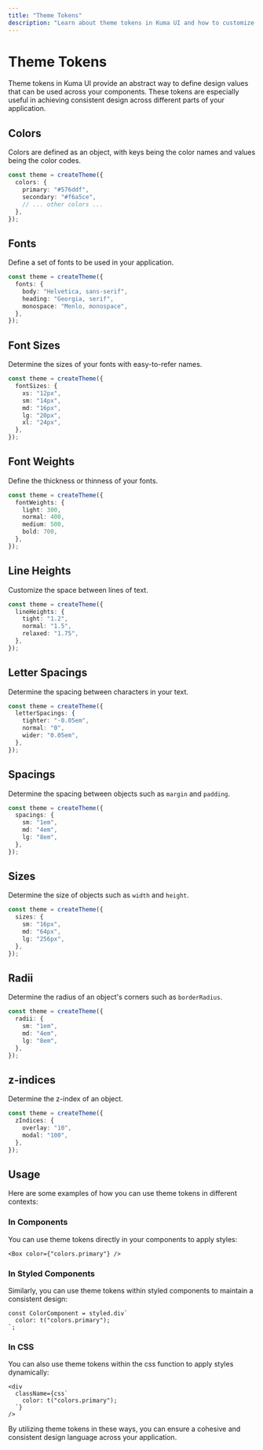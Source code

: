 ```yaml
---
title: "Theme Tokens"
description: "Learn about theme tokens in Kuma UI and how to customize them to suit your design needs."
---
```



# Theme Tokens

Theme tokens in Kuma UI provide an abstract way to define design values that can be used across your components. These tokens are especially useful in achieving consistent design across different parts of your application.

## Colors

Colors are defined as an object, with keys being the color names and values being the color codes.

```ts filename="kuma.config.ts"
const theme = createTheme({
  colors: {
    primary: "#576ddf",
    secondary: "#f6a5ce",
    // ... other colors ...
  },
});
```

## Fonts

Define a set of fonts to be used in your application.

```ts filename="kuma.config.ts"
const theme = createTheme({
  fonts: {
    body: "Helvetica, sans-serif",
    heading: "Georgia, serif",
    monospace: "Menlo, monospace",
  },
});
```

## Font Sizes

Determine the sizes of your fonts with easy-to-refer names.

```ts filename="kuma.config.ts"
const theme = createTheme({
  fontSizes: {
    xs: "12px",
    sm: "14px",
    md: "16px",
    lg: "20px",
    xl: "24px",
  },
});
```

## Font Weights

Define the thickness or thinness of your fonts.

```ts filename="kuma.config.ts"
const theme = createTheme({
  fontWeights: {
    light: 300,
    normal: 400,
    medium: 500,
    bold: 700,
  },
});
```

## Line Heights

Customize the space between lines of text.

```ts filename="kuma.config.ts"
const theme = createTheme({
  lineHeights: {
    tight: "1.2",
    normal: "1.5",
    relaxed: "1.75",
  },
});
```

## Letter Spacings

Determine the spacing between characters in your text.

```ts filename="kuma.config.ts"
const theme = createTheme({
  letterSpacings: {
    tighter: "-0.05em",
    normal: "0",
    wider: "0.05em",
  },
});
```

## Spacings

Determine the spacing between objects such as `margin` and `padding`.

```ts filename="kuma.config.ts"
const theme = createTheme({
  spacings: {
    sm: "1em",
    md: "4em",
    lg: "8em",
  },
});
```

## Sizes

Determine the size of objects such as `width` and `height`.

```ts filename="kuma.config.ts"
const theme = createTheme({
  sizes: {
    sm: "16px",
    md: "64px",
    lg: "256px",
  },
});
```

## Radii

Determine the radius of an object's corners such as `borderRadius`.

```ts filename="kuma.config.ts"
const theme = createTheme({
  radii: {
    sm: "1em",
    md: "4em",
    lg: "8em",
  },
});
```

## z-indices

Determine the z-index of an object.

```ts filename="kuma.config.ts"
const theme = createTheme({
  zIndices: {
    overlay: "10",
    modal: "100",
  },
});
```

## Usage

Here are some examples of how you can use theme tokens in different contexts:

### In Components

You can use theme tokens directly in your components to apply styles:

```tsx
<Box color={"colors.primary"} />
```

### In Styled Components

Similarly, you can use theme tokens within styled components to maintain a consistent design:

```tsx
const ColorComponent = styled.div`
  color: t("colors.primary");
`;
```

### In CSS

You can also use theme tokens within the css function to apply styles dynamically:

```tsx
<div
  className={css`
    color: t("colors.primary");
  `}
/>
```

By utilizing theme tokens in these ways, you can ensure a cohesive and consistent design language across your application.
